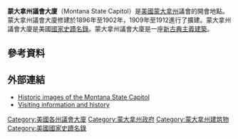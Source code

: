 {{Infobox Historic building
|name=蒙大拿州議會大廈
|image=File:MK01799 Montana State Capitol.jpg
| image_size = 350px
|caption=
|map_type= 
|latitude=
|longitude=
|location_town=[[蒙大拿州|蒙大拿州]][[海伦娜_(蒙大拿州)|海倫娜]]
|location_country={{USA}}
|architect= Bell & Kent; Link & Haire; 弗蘭克·米爾斯·安德魯斯 (Frank Mills Andrews)
|client=蒙大拿州
|engineer=
|construction_start_date=1899年
|completion_date=1902年
|date_demolished=
|cost=US$540,000
|structural_system=
|style=[[新古典主義建築|新古典主義建築]] [[新文藝復興建築|新文藝復興建築]]
|size=
}}
'''蒙大拿州議會大廈'''（Montana State Capitol）是[[美國|美國]][[蒙大拿州|蒙大拿州]]議會的開會地點。蒙大拿州議會大廈修建於1896年至1902年，1909年至1912進行了擴建。蒙大拿州議會大廈是美國[[國家史蹟名錄|國家史蹟名錄]]。蒙大拿州議會大廈是一座[[新古典主義建築|新古典主義建築]]。
==參考資料==
{{reflist}}

==外部連結==
{{Commons category}}
* [https://www.webcitation.org/6ARJtM22W?url=http://www.helenahistory.org/views_of_the_capitol.htm Historic images of the Montana State Capitol]
* [http://visitmt.com/categories/moreinfo.asp?SiteID=1&IDRRecordID=9972 Visiting information and history]

{{US State Capitols}}
[[Category:美國各州議會大廈|Category:美國各州議會大廈]]
[[Category:蒙大拿州政府|Category:蒙大拿州政府]]
[[Category:蒙大拿州建筑物|Category:蒙大拿州建筑物]]
[[Category:美國國家史蹟名錄|Category:美國國家史蹟名錄]]